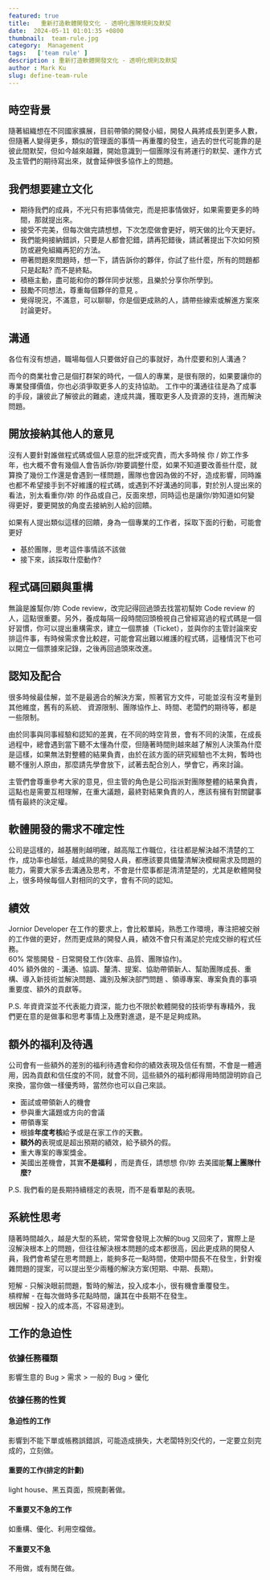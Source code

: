 ```yaml
---
featured: true
title:   重新打造軟體開發文化 - 透明化團隊規則及默契
date:  2024-05-11 01:01:35 +0800
thumbnail:  team-rule.jpg
category:  Management  
tags:   ['team rule' ]
description : 重新打造軟體開發文化 - 透明化規則及默契
author : Mark Ku
slug: define-team-rule
---
```

## 時空背景
隨著組織想在不同國家擴展，目前帶領的開發小組，開發人員將成長到更多人數，但隨著人變得更多，類似的管理面的事情一再重覆的發生，過去的世代可能靠的是彼此間默契，但如今越來越難，開始意識到一個團隊沒有將運行的默契、運作方式及主管們的期待寫出來，就會延伸很多協作上的問題。

## **我們想要建立文化**

* 期待我們的成員，不光只有把事情做完，而是把事情做好，如果需要更多的時間，那就提出來。
* 接受不完美，但每次做完請想想，下次怎麼做會更好，明天做的比今天更好。
* 我們能夠接納錯誤，只要是人都會犯錯，請再犯錯後，請試著提出下次如何預防或避免組織再犯的方法。
* 帶著問題來問題時，想一下，請告訴你的夥伴，你試了些什麼，所有的問題都只是起點? 而不是終點。
* 積極主動，盡可能和你的夥伴同步狀態，且樂於分享你所學到。
* 鼓勵不同想法，尊重每個夥伴的意見 。
* 覺得現況，不滿意，可以聊聊，你是個更成熟的人，請帶些線索或解進方案來討論更好。

## **溝通**
各位有沒有想過，職場每個人只要做好自己的事就好，為什麼要和別人溝通？  

而今的商業社會己是個打群架的時代，一個人的專業，是很有限的，如果要讓你的專業發揮價值，你也必須爭取更多人的支持協助。 工作中的溝通往往是為了成事的手段，讓彼此了解彼此的難處，達成共識，獲取更多人及資源的支持，進而解決問題。

## **開放接納其他人的意見**
沒有人要針對誰做程式碼或個人惡意的批評或究責，而大多時候 你 / 妳工作多年，也大概不會有幾個人會告訴你/妳要調整什麼，如果不知道要改善些什麼，就算換了幾份工作還是會遇到一樣問題，團隊也會因為做的不好，造成影響，同時誰也都不希望接手到不好維護的程式碼，或遇到不好溝通的同事，對於別人提出來的看法，別太看重你/妳 的作品或自己，反面來想，同時這也是讓你/妳知道如何變得更好，要更開放的角度去接納別人給的回饋。

如果有人提出類似這樣的回饋，身為一個專業的工作者，採取下面的行動，可能會更好

* 基於團隊，思考這件事情該不該做
* 接下來，該採取什麼動作?

## 程式碼回顧與重構
無論是誰幫你/妳 Code review，改完記得回過頭去找當初幫妳 Code review 的人，這點很重要。另外，養成每隔一段時間回頭檢視自己曾經寫過的程式碼是一個好習慣，你可以提出重構需求，建立一個票據（Ticket），並與你的主管討論來安排這件事，有時候需求會比較趕，可能會寫出難以維護的程式碼，這種情況下也可以開立一個票據來記錄，之後再回過頭來改進。

## **認知及配合**
很多時候最佳解，並不是最適合的解決方案，照著官方文件，可能並沒有沒考量到其他維度，舊有的系統、 資源限制、團隊協作上、時間、老闆們的期待等，都是一些限制。    

由於同事與同事經驗和認知的差異，在不同的時空背景，會有不同的決策，在成長過程中，總會遇到當下聽不太懂為什麼，但隨著時間則越來越了解別人決策為什麼是這樣，如果無法對整體的結果負責，由於在該方面的研究經驗也不太夠，暫時也聽不懂別人原由，那麼請先學會放下，試著去配合別人，學會它，再來討論。  

主管們會尊重參考大家的意見，但主管的角色是公司指派對團隊整體的結果負責，這點也是需要互相理解，在重大議題，最終對結果負責的人，應該有擁有對關鍵事情有最終的決定權。  

## 軟體開發的需求不確定性

公司是這樣的，越基層則越明確，越高階工作職位，往往都是解決越不清楚的工作，成功率也越低，越成熟的開發人員，都應該要具備釐清解決模糊需求及問題的能力，需要大家多去溝通及思考，不會是什麼事都是清清楚楚的，尤其是軟體開發上，很多時候每個人對相同的文字，會有不同的認知。  

## **績效**
Jornior Developer 在工作的要求上，會比較單純，熟悉工作環境，專注把被交辦的工作做的更好，然而更成熟的開發人員，績效不會只有滿足於完成交辦的程式任務。  
60% 常態開發 - 日常開發工作(效率、品質、團隊協作)。  
40% 額外做的 - 溝通、協調、釐清、提案、協助帶領新人、幫助團隊成長、重構、導入新技術並解決問題、識別及解決部門問題 、領導專案、專案負責的事項重要度、額外的貢獻等。  

P.S. 年資資深並不代表能力資深，能力也不限於軟體開發的技術學有專精外，我們更在意的是做事和思考事情上及應對進退，是不是足夠成熟。

## **額外的福利及待遇**

公司會有一些額外的差別的福利待遇會和你的績效表現及信任有關，不會是一體適用，因為貢獻和信任度的不同，就會不同，這些額外的福利都得用時間證明妳自己來換，當你做一樣優秀時，當然你也可以自己來談。

* 面試或帶領新人的機會
* 參與重大議題或方向的會議
* 帶領專案
* 根據**年度考核**給予或是在家工作的天數。
* **額外的**表現或是超出預期的績效，給予額外的假。
* 重大專案的專案獎金。
* 美國出差機會，其實**不是福利** ，而是責任，請想想 你/妳 去美國能**幫上團隊什麼?** 

P.S. 我們看的是長期持續穩定的表現，而不是看單點的表現。

## 系統性思考
隨著時間越久，越是大型的系統，常常會發現上次解的bug 又回來了，實際上是沒解決根本上的問題，但往往解決根本問題的成本都很高，因此更成熟的開發人員，我們會希望在思考問題上，能夠多花一點時間，使期中間長不在發生，針對複雜問題的提案，可以提出至少兩種的解決方案(短期、中期、長期)。  

短解 - 只解決眼前問題，暫時的解法，投入成本小，很有機會重覆發生。  
槓桿解 - 在每次做時多花點時間，讓其在中長期不在發生。  
根因解 - 投入的成本高，不容易達到。  

## 工作的急迫性

### **依據任務種類**

影響生意的 Bug > 需求 > 一般的 Bug > 優化

### **依據任務的性質**

#### **急迫性的工作**

影響到不能下單或帳務誤錯誤，可能造成損失，大老闆特別交代的，一定要立刻完成的，立刻做。

#### **重要的工作(排定的計劃)**

light house、黑五頁面，照規劃著做。

#### **不重要又不急的工作**

如重構、優化、利用空檔做。

#### **不重要又不急**

不用做，或有閒在做。
